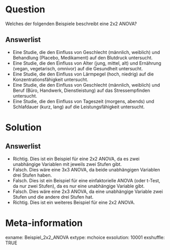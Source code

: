 Question
========
Welches der folgenden Beispiele beschreibt eine 2x2 ANOVA?

Answerlist
----------
* Eine Studie, die den Einfluss von Geschlecht (männlich, weiblich) und Behandlung (Placebo, Medikament) auf den Blutdruck untersucht.
* Eine Studie, die den Einfluss von Alter (jung, mittel, alt) und Ernährung (vegan, vegetarisch, omnivor) auf die Gesundheit untersucht.
* Eine Studie, die den Einfluss von Lärmpegel (hoch, niedrig) auf die Konzentrationsfähigkeit untersucht.
* Eine Studie, die den Einfluss von Geschlecht (männlich, weiblich) und Beruf (Büro, Handwerk, Dienstleistung) auf das Stressempfinden untersucht.
* Eine Studie, die den Einfluss von Tageszeit (morgens, abends) und Schlafdauer (kurz, lang) auf die Leistungsfähigkeit untersucht.

Solution
========
Answerlist
----------
* Richtig. Dies ist ein Beispiel für eine 2x2 ANOVA, da es zwei unabhängige Variablen mit jeweils zwei Stufen gibt.
* Falsch. Dies wäre eine 3x3 ANOVA, da beide unabhängigen Variablen drei Stufen haben.
* Falsch. Dies ist ein Beispiel für eine einfaktorielle ANOVA (oder t-Test, da nur zwei Stufen), da es nur eine unabhängige Variable gibt.
* Falsch. Dies wäre eine 2x3 ANOVA, da eine unabhängige Variable zwei Stufen und die andere drei Stufen hat.
* Richtig. Dies ist ein weiteres Beispiel für eine 2x2 ANOVA.

Meta-information
================
exname: Beispiel_2x2_ANOVA
extype: mchoice 
exsolution: 10001
exshuffle: TRUE
